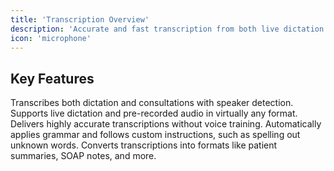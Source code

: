 ```yaml
---
title: 'Transcription Overview'
description: 'Accurate and fast transcription from both live dictation and attachments with customisable outputs'
icon: 'microphone'
---
```


## Key Features

<Card title="Dictation & Consultations" icon="users" >
Transcribes both dictation and consultations with speaker detection.
</Card>

<Card title="Record or Upload" icon="microphone" >
Supports live dictation and pre-recorded audio in virtually any format.
</Card>

<Card title="Accuracy & Custom Instructions" icon="pen" >
Delivers highly accurate transcriptions without voice training. Automatically applies grammar and follows custom instructions, such as spelling out unknown words.
</Card>

<Card title="Customisable Intelligence" icon="wand-magic-sparkles" >
Converts transcriptions into formats like patient summaries, SOAP notes, and more.
</Card>